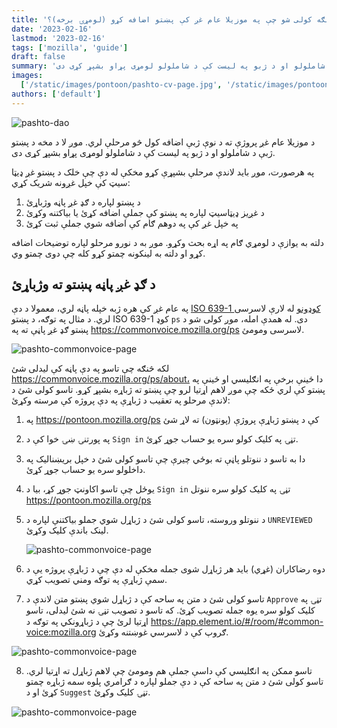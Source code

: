 ```yaml
---
title: 'څنګه کولی شو چې په موزیلا عام غږ کې پښتو اضافه کړو (لومړۍ برخه)؟'
date: '2023-02-16'
lastmod: '2023-02-16'
tags: ['mozilla', 'guide']
draft: false
summary: 'د موزیلا عام غږ پروژې ته د نوې ژبې اضافه کول څو مرحلې لري. موږ لا د مخه د پښتو ژبې د شاملولو او د ژبو په لیست کې د شاملولو لومړی پړاو بشپړ کړی دی.'
images:
  ['/static/images/pontoon/pashto-cv-page.jpg', '/static/images/pontoon/pontoon-unreviewed.jpg']
authors: ['default']
---
```


![pashto-dao](/static/images/twitter-card.png)

د موزیلا عام غږ پروژې ته د نوې ژبې اضافه کول څو مرحلې لري. موږ لا د مخه د پښتو ژبې د شاملولو او د ژبو په لیست کې د شاملولو لومړی پړاو بشپړ کړی دی.

په هرصورت، موږ باید لاندې مرحلې بشپړې کړو مخکې له دې چې خلک د پښتو غږ ډیټا سیټ کې خپل غږونه شریک کړي:

1. د پښتو لپاره د ګډ غږ پاڼه وژباړئ
2. د غږیز ډیټاسیټ لپاره په پښتو کې جملې اضافه کړئ یا بیاکتنه وکړئ
3. په خپل غږ کې په دوهم ګام کې اضافه شوي جملې ثبت کړئ

دلته به یوازې د لومړي ګام په اړه بحث وکړو. موږ به د نورو مرحلو لپاره توضیحات اضافه کړو او دلته به لینکونه چمتو کړو کله چې دوی چمتو وي.

## د ګډ غږ پاڼه پښتو ته وژباړئ

په عام غږ کې هره ژبه خپله پاڼه لري، معمولا د دې [ISO 639-1 کوډونو](https://en.wikipedia.org/wiki/List_of_ISO_639-1_codes) له لارې لاسرسی لري. د مثال په توګه، د پښتو ISO 639-1 کوډ `ps` دی. له همدې امله، موږ کولی شو د پښتو ګډ غږ پاڼې ته په https://commonvoice.mozilla.org/ps لاسرسی ومومئ.

![pashto-commonvoice-page](/static/images/pontoon/pashto-cv-page.jpg)

لکه څنګه چې تاسو په دې پاڼه کې لیدلی شئ https://commonvoice.mozilla.org/ps/about، دا ځینې برخې په انګلیسي او ځینې په پښتو کې لري ځکه چې موږ لاهم اړتیا لرو چې پښتو ته ژباړه بشپړ کړو. تاسو کولی شئ د لاندې مرحلو په تعقیب د ژباړې په دې پروژه کې مرسته وکړئ:

1. په https://pontoon.mozilla.org/ps کې د پښتو ژباړې پروژې (پونټون) ته لاړ شئ
2. په پورتنۍ ښۍ خوا کې د `Sign in` تڼۍ په کلیک کولو سره یو حساب جوړ کړئ.
3. دا به تاسو د ننوتلو پاڼې ته بوځي چیرې چې تاسو کولی شئ د خپل بریښنالیک په داخلولو سره یو حساب جوړ کړئ.
4. یوځل چې تاسو اکاونټ جوړ کړ، بیا د `Sign in` تڼۍ په کلیک کولو سره ننوتل https://pontoon.mozilla.org/ps
5. د ننوتلو وروسته، تاسو کولی شئ د ژباړل شوي جملو بیاکتنې لپاره د `UNREVIEWED` لینک باندې کلیک وکړئ.

   ![pashto-commonvoice-page](/static/images/pontoon/pontoon-unreviewed.jpg)

6. دوه رضاکاران (غړي) باید هر ژباړل شوی جمله مخکې له دې چې د ژباړې پروژه یې د سمې ژباړې په توګه ومني تصویب کړي.
7. تاسو کولی شئ د متن په ساحه کې د ژباړل شوي پښتو متن لاندې د `Approve` تڼۍ په کلیک کولو سره یوه جمله تصویب کړئ. که تاسو د تصویب تڼۍ نه شئ لیدلی، تاسو اړتیا لرئ چې د ژباړونکي په توګه د https://app.element.io/#/room/#common-voice:mozilla.org ګروپ کې د لاسرسي غوښتنه وکړئ.

![pashto-commonvoice-page](/static/images/pontoon/pontoon-approve.jpg)

8. تاسو ممکن په انګلیسي کې داسې جملې هم ومومئ چې لاهم ژباړل ته اړتیا لري. تاسو کولی شئ د متن په ساحه کې د دې جملو لپاره د ګرامري پلوه سمه ژباړه چمتو کړئ او د `Suggest` تڼۍ کلیک وکړئ.

![pashto-commonvoice-page](/static/images/pontoon/pontoon-suggest.jpg)
